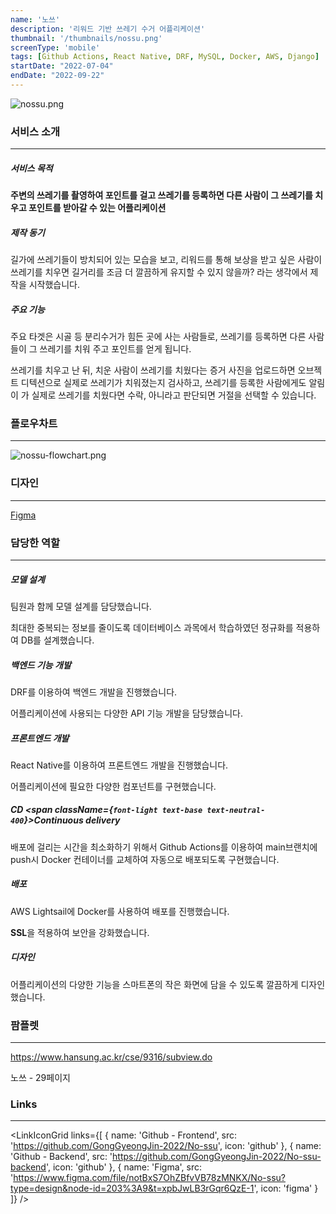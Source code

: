 ```yaml
---
name: '노쓰'
description: '리워드 기반 쓰레기 수거 어플리케이션'
thumbnail: '/thumbnails/nossu.png'
screenType: 'mobile'
tags: [Github Actions, React Native, DRF, MySQL, Docker, AWS, Django]
startDate: "2022-07-04"
endDate: "2022-09-22"
---
```


![nossu.png](/thumbnails/nossu.png)

### 서비스 소개

---

##### 서비스 목적

**주변의 쓰레기를 촬영하여 포인트를 걸고 쓰레기를 등록하면 다른 사람이 그 쓰레기를 치우고 포인트를 받아갈 수 있는 어플리케이션**

##### 제작 동기

길가에 쓰레기들이 방치되어 있는 모습을 보고, 리워드를 통해 보상을 받고 싶은 사람이 쓰레기를 치우면 길거리를 조금 더 깔끔하게 유지할 수 있지 않을까? 라는 생각에서 제작을 시작했습니다.

##### 주요 기능

주요 타겟은 시골 등 분리수거가 힘든 곳에 사는 사람들로, 쓰레기를 등록하면 다른 사람들이 그 쓰레기를 치워 주고 포인트를 얻게 됩니다.

쓰레기를 치우고 난 뒤, 치운 사람이 쓰레기를 치웠다는 증거 사진을 업로드하면 오브젝트 디텍션으로 실제로 쓰레기가 치워졌는지 검사하고, 쓰레기를 등록한 사람에게도 알림이 가 실제로 쓰레기를 치웠다면 수락, 아니라고 판단되면 거절을 선택할 수 있습니다.

### 플로우차트

---

![nossu-flowchart.png](/portfolio/nossu-flowchart.png)

### 디자인

---

[Figma](https://www.figma.com/embed?embed_host=share&url=https%3A%2F%2Fwww.figma.com%2Ffile%2FnotBxS7OhZBfvVB78zMNKX%2FNo-ssu%3Ftype%3Ddesign%26node-id%3D203%253A9%26t%3DxpbJwLB3rGqr6QzE-1)

### 담당한 역할

---

##### 모델 설계

팀원과 함께 모델 설계를 담당했습니다.

최대한 중복되는 정보를 줄이도록 데이터베이스 과목에서 학습하였던 정규화를 적용하여 DB를 설계했습니다.

##### 백엔드 기능 개발

DRF를 이용하여 백엔드 개발을 진행했습니다.

어플리케이션에 사용되는 다양한 API 기능 개발을 담당했습니다.

##### 프론트엔드 개발

React Native를 이용하여 프론트엔드 개발을 진행했습니다.

어플리케이션에 필요한 다양한 컴포넌트를 구현했습니다.

##### CD <span className={`font-light text-base text-neutral-400`}>Continuous delivery</span>

배포에 걸리는 시간을 최소화하기 위해서 Github Actions를 이용하여 main브랜치에 push시 Docker 컨테이너를 교체하여 자동으로 배포되도록 구현했습니다.

##### 배포

AWS Lightsail에 Docker를 사용하여 배포를 진행했습니다.

**SSL**을 적용하여 보안을 강화했습니다.

##### 디자인

어플리케이션의 다양한 기능을 스마트폰의 작은 화면에 담을 수 있도록 깔끔하게 디자인했습니다.


### 팜플렛

---

https://www.hansung.ac.kr/cse/9316/subview.do

노쓰 - 29페이지

### Links

---

<LinkIconGrid
	links={[
		{
			name: 'Github - Frontend',
			src: 'https://github.com/GongGyeongJin-2022/No-ssu',
			icon: 'github'
		},
		{
			name: 'Github - Backend',
			src: 'https://github.com/GongGyeongJin-2022/No-ssu-backend',
			icon: 'github'
		},
		{
			name: 'Figma',
			src: 'https://www.figma.com/file/notBxS7OhZBfvVB78zMNKX/No-ssu?type=design&node-id=203%3A9&t=xpbJwLB3rGqr6QzE-1',
			icon: 'figma'
		}
	]}
/>
